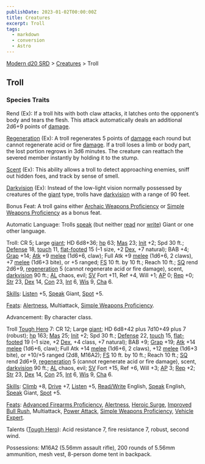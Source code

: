 ```yaml
---
publishDate: 2023-01-02T00:00:00Z
title: Creatures
excerpt: Troll
tags:
  - markdown
  - conversion
  - Astro
---
```


[Modern d20 SRD](/#modernD20) > [Creatures](modern-d20-srd-creatures-index) > Troll

## Troll

### Species Traits

Rend (Ex): If a troll hits with both claw attacks, it latches onto the opponent’s body and tears the flesh. This attack automatically deals an additional 2d6+9 points of [damage](modern-d20-srd-combat-damage).

[Regeneration](modern-d20-srd-special-abilities-regeneration) (Ex): A troll regenerates 5 points of [damage](modern-d20-srd-combat-damage) each round but cannot regenerate acid or fire [damage](modern-d20-srd-combat-damage). If a troll loses a limb or body part, the lost portion regrows in 3d6 minutes. The creature can reattach the severed member instantly by holding it to the stump.

[Scent](modern-d20-srd-special-abilities-scent) (Ex): This ability allows a troll to detect approaching enemies, sniff out hidden foes, and track by sense of smell.

[Darkvision](modern-d20-srd-special-abilities-darkvision) (Ex): Instead of the low-light vision normally possessed by creatures of the [giant](modern-d20-srd-creature-types-giant) type, trolls have [darkvision](modern-d20-srd-special-abilities-darkvision) with a range of 90 feet.

Bonus Feat: A troll gains either [Archaic Weapons Proficiency](modern-d20-srd-feats-archaic-weapons-proficiency) or [Simple Weapons Proficiency](modern-d20-srd-feats-simple-weapons-proficiency) as a bonus feat.

Automatic Language: Trolls [speak](modern-d20-srd-skills-speak-language) (but neither [read](modern-d20-srd-skills-read-write-language) nor [write](modern-d20-srd-skills-read-write-language)) Giant or one other language.

Troll: CR 5; Large [giant](modern-d20-srd-creature-types-giant); HD 6d8+36; [hp](modern-d20-srd-combat-hit-points) 63; [Mas](modern-d20-srd-creatures-creature-overview) 23; [Init](modern-d20-srd-combat-initiative) +2; Spd 30 ft.; [Defense](modern-d20-srd-combat-defense) 18, [touch](modern-d20-srd-combat-attack-actions) 11, [flat-footed](modern-d20-srd-combat-surprise) 15 (–1 size, +2 [Dex](modern-d20-srd-basics-ability-scores), +7 natural); BAB +4; [Grap](modern-d20-srd-combat-grapple) +14; [Atk](modern-d20-srd-combat-attack-roll) +9 [melee](modern-d20-srd-combat-attack-roll) (1d6+6, claw); Full Atk +9 [melee](modern-d20-srd-combat-attack-roll) (1d6+6, 2 claws), +7 [melee](modern-d20-srd-combat-attack-roll) (1d6+3 bite), or +5 ranged; [FS](modern-d20-srd-creatures-creature-overview) 10 ft. by 10 ft.; Reach 10 ft.; [SQ](modern-d20-srd-creatures-creature-overview) rend 2d6+9, [regeneration](modern-d20-srd-special-abilities-regeneration) 5 (cannot regenerate acid or fire damage), scent, [darkvision](modern-d20-srd-special-abilities-darkvision) 90 ft.; [AL](modern-d20-srd-basics-allegiances) chaos, evil; [SV](modern-d20-srd-basics-saving-throws) Fort +11, Ref +4, Will +1; [AP](modern-d20-srd-creatures-creature-overview) 0; [Rep](modern-d20-srd-creatures-creature-overview) +0; [Str](modern-d20-srd-basics-ability-scores) 23, [Dex](modern-d20-srd-basics-ability-scores) 14, [Con](modern-d20-srd-basics-ability-scores) 23, [Int](modern-d20-srd-basics-ability-scores) 6, [Wis](modern-d20-srd-basics-ability-scores) 9, [Cha](modern-d20-srd-basics-ability-scores) 6.

[Skills](modern-d20-srd-skills-index): [Listen](modern-d20-srd-skills-listen) +5, [Speak](modern-d20-srd-skills-speak-language) Giant, [Spot](modern-d20-srd-skills-spot) +5.

[Feats](modern-d20-srd-feats-index): [Alertness](modern-d20-srd-feats-alertness), Multiattack, [Simple Weapons Proficiency](modern-d20-srd-feats-simple-weapons-proficiency).

Advancement: By character class.

Troll [Tough Hero](modern-d20-srd-classes-basic-tough-hero) 7: CR 12; Large [giant](modern-d20-srd-creature-types-giant); HD 6d8+42 plus 7d10+49 plus 7 (robust); [hp](modern-d20-srd-combat-hit-points) 163; [Mas](modern-d20-srd-creatures-creature-overview) 25; [Init](modern-d20-srd-combat-initiative) +2; Spd 30 ft.; [Defense](modern-d20-srd-combat-defense) 22, [touch](modern-d20-srd-combat-attack-actions) 15, [flat-footed](modern-d20-srd-combat-surprise) 19 (–1 size, +2 [Dex](modern-d20-srd-basics-ability-scores), +4 class, +7 natural); BAB +9; [Grap](modern-d20-srd-combat-grapple) +19; [Atk](modern-d20-srd-combat-attack-roll) +14 [melee](modern-d20-srd-combat-attack-roll) (1d6+6, claw); Full Atk +14 [melee](modern-d20-srd-combat-attack-roll) (1d6+6, 2 claws), +12 [melee](modern-d20-srd-combat-attack-roll) (1d6+3 bite), or +10/+5 ranged (2d8, M16A2); [FS](modern-d20-srd-creatures-creature-overview) 10 ft. by 10 ft.; Reach 10 ft.; [SQ](modern-d20-srd-creatures-creature-overview) rend 2d6+9, [regeneration](modern-d20-srd-special-abilities-regeneration) 5 (cannot regenerate acid or fire damage), scent, [darkvision](modern-d20-srd-special-abilities-darkvision) 90 ft.; [AL](modern-d20-srd-basics-allegiances) chaos, evil; [SV](modern-d20-srd-basics-saving-throws) Fort +15, Ref +6, Will +3; [AP](modern-d20-srd-creatures-creature-overview) 3; [Rep](modern-d20-srd-creatures-creature-overview) +2; [Str](modern-d20-srd-basics-ability-scores) 23, [Dex](modern-d20-srd-basics-ability-scores) 14, [Con](modern-d20-srd-basics-ability-scores) 25, [Int](modern-d20-srd-basics-ability-scores) 6, [Wis](modern-d20-srd-basics-ability-scores) 9, [Cha](modern-d20-srd-basics-ability-scores) 6.

[Skills](modern-d20-srd-skills-index): [Climb](modern-d20-srd-skills-climb) +8, [Drive](modern-d20-srd-skills-drive) +7, [Listen](modern-d20-srd-skills-listen) +5, [Read/Write](modern-d20-srd-skills-read-write-language) English, [Speak](modern-d20-srd-skills-speak-language) English, [Speak](modern-d20-srd-skills-speak-language) Giant, [Spot](modern-d20-srd-skills-spot) +5.

[Feats](modern-d20-srd-feats-index): [Advanced Firearms Proficiency](modern-d20-srd-feats-advanced-firearms-proficiency), [Alertness](modern-d20-srd-feats-alertness), [Heroic Surge](modern-d20-srd-feats-heroic-surge), [Improved Bull Rush](modern-d20-srd-feats-improved-bull-rush), Multiattack, [Power Attack](modern-d20-srd-feats-power-attack), [Simple Weapons Proficiency](modern-d20-srd-feats-simple-weapons-proficiency), [Vehicle Expert](modern-d20-srd-feats-vehicle-expert).

Talents ([Tough Hero](modern-d20-srd-classes-basic-tough-hero)): Acid resistance 7, fire resistance 7, robust, second wind.

Possessions: M16A2 (5.56mm assault rifle), 200 rounds of 5.56mm ammunition, mesh vest, 8-person dome tent in backpack.

